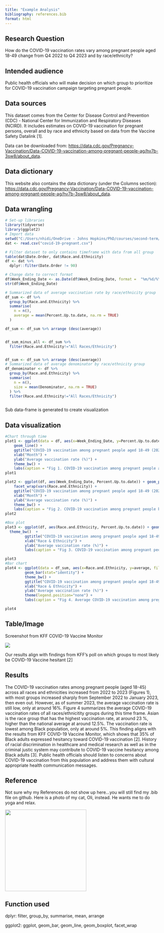 ```yaml
---
title: "Example Analysis"
bibliography: references.bib
format: html
---
```


## Research Question

How do the COVID-19 vaccination rates vary among pregnant people aged 18-49 change from Q4 2022 to Q4 2023 and by race/ethnicity?

## Intended audience

Public health officials who will make decision on which group to prioritize for COVID-19 vaccination campaign targeting pregnant people.

## Data sources

This dataset comes from the Center for Disease Control and Prevention (CDC) - National Center for Immunization and Respiratory Diseases (NCIRD). It includes estimates on COVID-19 vaccination for pregnant persons, overall and by race and ethnicity based on data from the Vaccine Safety Datalink \[1\].

::: callout-note
Data can be downloaded from: <https://data.cdc.gov/Pregnancy-Vaccination/Data-COVID-19-vaccination-among-pregnant-people-ag/hv7b-3sw8/about_data>.
:::

## Data dictionary

This website also contains the data dictionary (under the Columns section): <https://data.cdc.gov/Pregnancy-Vaccination/Data-COVID-19-vaccination-among-pregnant-people-ag/hv7b-3sw8/about_data>.

## Data wrangling

```r
# Set-up libraries
library(tidyverse)
library(ggplot2)
# Import data
setwd("C:/Users/nhidi/OneDrive - Johns Hopkins/PhD/courses/second-term/Programming/project1")
dat <- read.csv("covid-19-pregnant.csv")

# Filter dataset to only contains timeframe with data from all group
table(dat$Date.Order, dat$Race.and.Ethnicity)
df <- dat %>% 
  dplyr::filter(Date.Order != 90)

# Change date to correct format
df$Week_Ending_Date <- as.Date(df$Week_Ending_Date, format =  "%m/%d/%Y %H:%M:%S")
str(df$Week_Ending_Date)

# Summarized data of average vaccination rate by race/ethnicity group
df_sum <- df %>%
  group_by(Race.and.Ethnicity) %>%
  summarise(
    n = n(),
    average = mean(Percent.Up.to.date, na.rm = TRUE)
  )

df_sum <- df_sum %>% arrange (desc(average))


df_sum_minus_all <- df_sum %>% 
  filter(Race.and.Ethnicity!="All Races/Ethnicity")


df_sum <- df_sum %>% arrange (desc(average))
# Summarized data of average denominator by race/ethnicity group
df_denominator <- df %>%
  group_by(Race.and.Ethnicity) %>%
  summarise(
    n = n(),
    size = mean(Denominator, na.rm = TRUE)
  ) %>%
  filter(Race.and.Ethnicity!="All Races/Ethnicity")



```

::: column-margin
Sub data-frame is generated to create visualization
:::

## Data visualization

```r
#Chart through time
plot1 <- ggplot(data = df, aes(x=Week_Ending_Date, y=Percent.Up.to.date, group=Race.and.Ethnicity, color=Race.and.Ethnicity)) +
    geom_line() +
    ggtitle("COVID-19 vaccination among pregnant people aged 18-49 (2022-2023)") +
    xlab("Month") + 
    ylab("Average vaccination rate (%)") +
    theme_bw() +
    labs(caption = "Fig 1. COVID-19 vaccination among pregnant people across all races and ethnicitiy (2022-2023)")
plot1

plot2 <- ggplot(df, aes(Week_Ending_Date, Percent.Up.to.date)) + geom_point() + 
    facet_wrap(vars(Race.and.Ethnicity)) +
    ggtitle("COVID-19 vaccination among pregnant people aged 18-49 (2022-2023)") +
    xlab("Month") + 
    ylab("Average vaccination rate (%)") +
    theme_bw() +
    labs(caption = "Fig 2. COVID-19 vaccination among pregnant people by races and ethnicitiy (2022-2023)")
plot2

#Box plot
plot3 <- ggplot(df, aes(Race.and.Ethnicity, Percent.Up.to.date)) + geom_boxplot(outlier.colour = "red", outlier.shape = 1) +
  theme_bw()  + 
         ggtitle("COVID-19 vaccination among pregnant people aged 18-49") +
         xlab("Race & Ethnicity") + 
         ylab("Average vaccination rate (%)") +
         labs(caption = "Fig 3. COVID-19 vaccination among pregnant people across all races and ethnicitiy (2022-2023)")

plot3  
#Bar chart
plot4 <- ggplot(data = df_sum, aes(x=Race.and.Ethnicity, y=average, fill=Race.and.Ethnicity)) + 
         geom_bar(stat="identity") + 
         theme_bw() + 
         ggtitle("COVID-19 vaccination among pregnant people aged 18-49") +
         xlab("Race & Ethnicity") + 
         ylab("Average vaccination rate (%)") +
         theme(legend.position="none") +
         labs(caption = "Fig 4. Average COVID-19 vaccination among pregnant people, by races and ethnicitiy (2022-2023)")

plot4

```

## Table/Image

::: column-margin
Screenshot from KFF COVID-19 Vaccine Monitor
:::

![](image_kff.png)

::: callout-important
Our results align with findings from KFF's poll on which groups to most likely be COVID-19 Vaccine hesitant \[2\]
:::

## Results

The COVID-19 vaccination rates among pregnant people (aged 18-45) across all races and ethnicities increased from 2022 to 2023 (Figures 1), with most groups increased sharply from September 2022 to January 2023, then even out. However, as of summer 2023, the average vaccination rate is still low, only at around 16%. Figure 4 summarizes the average COVID-19 vaccination rates of all races/ethnicitity groups during this time frame. Asian is the race group that has the highest vaccination rate, at around 23 %, higher than the national average at around 12.5%. The vaccination rate is lowest among Black population, only at around 5%. This finding aligns with the results from KFF COVID-19 Vaccine Monitor, which shows that 35% of Black adults expressed hesitancy toward COVID-19 vaccination \[2\]. History of racial discrimination in healthcare and medical research as well as in the criminal justic system may contribute to COVID-19 vaccine hesitancy among Black adults \[3\]. Public health officials should listen to concerns about COVID-19 vaccination from this population and address them with cultural appropriate health communication messages.

## Reference

::: callout-warning
Not sure why my References do not show up here...you will still find my .bib file on github. Here is a photo of my cat, Oli, instead. He wants me to do yoga and relax.

![](oli.jpg){width="266"}
:::

::: {#refs}
:::

## Function used

dplyr: filter, group_by, summarise, mean, arrange

ggplot2: ggplot, geom_bar, geom_line, geom_boxplot, facet_wrap
